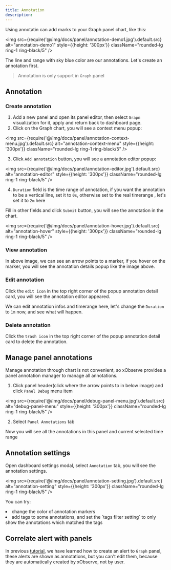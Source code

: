 ```yaml
---
title: Annotation
description: 
---
```



Using annotatin can add marks to your Graph panel chart, like this: 

<img src={require('@/img/docs/panel/annotation-demo1.jpg').default.src} alt="annotation-demo1" style={{height: '300px'}} className="rounded-lg ring-1 ring-black/5" />

The line and range with sky blue color are our annotations. Let's create an annotation first.

> Annotation is only support in <Code>Graph</Code> panel

## Annotation

### Create annotation 

1. Add a new panel and open its panel editor, then select `Grapn` visualization for it, apply and return back to dashboard page.
2. Click on the Graph chart, you will see a context menu popup:

<img src={require('@/img/docs/panel/annotation-context-menu.jpg').default.src} alt="annotation-context-menu" style={{height: '300px'}} className="rounded-lg ring-1 ring-black/5" />

3. Click `Add annotation` button, you will see a annotation editor popup:

<img src={require('@/img/docs/panel/annotation-editor.jpg').default.src} alt="annotation-editor" style={{height: '300px'}} className="rounded-lg ring-1 ring-black/5" />

4. `Duration` field is the time range of annotation, if you want the annotation to be a vertical line, set it to `0s`, otherwise set to the real timerange ,
let's set it to `2m` here

Fill in other fields and click `Submit` button, you will see the annotation in the chart.

<img src={require('@/img/docs/panel/annotation-hover.jpg').default.src} alt="annotation-hover" style={{height: '300px'}} className="rounded-lg ring-1 ring-black/5" />

### View annotation

In above image, we can see an arrow points to a marker, if you hover on the marker, you will see the annotation details popup like the image above.

### Edit annotation

Click the `edit icon` in the top right corner of the popup annotation detail card, you will see the annotation editor appeared.

We can edit annotation infos and timerange here, let's change the `Duration` to `1m` now, and see what will happen.


### Delete annotation 

Click the `trash icon` in the top right corner of the popup annotation detail card to delete the annotation.


## Manage panel annotations 

Manage annotation through chart is not convenient, so xObserve provides a panel annotation manager to manage all annotations.

1. Click panel header(click where the arrow points to in below image) and click `Panel Debug` menu item 

<img src={require('@/img/docs/panel/debug-panel-menu.jpg').default.src} alt="debug-panel-menu" style={{height: '300px'}} className="rounded-lg ring-1 ring-black/5" />

2. Select `Panel Annotations` tab 

Now you will see all the annotations in this panel and current selected time range

## Annotation settings

Open dashboard settings modal, select `Annotation` tab, you will see the annotation settings.

<img src={require('@/img/docs/panel/annotation-setting.jpg').default.src} alt="annotation-setting" style={{height: '300px'}} className="rounded-lg ring-1 ring-black/5" />

You can try:

<TextList>
    <li>change the color of annotation markers</li>
    <li>add tags to some annotations, and set the `tags filter setting` to only show the annotations which matched the tags</li>
</TextList>


## Correlate alert with panels

In previous [tutorial](/docs/tutorial-alert#correlate-alerts-to-graph-panel), we have learned how to create an alert to `Graph` panel, these alerts are shown as annotations, but you can't edit them,
because they are automatically created by xObserve, not by user.


